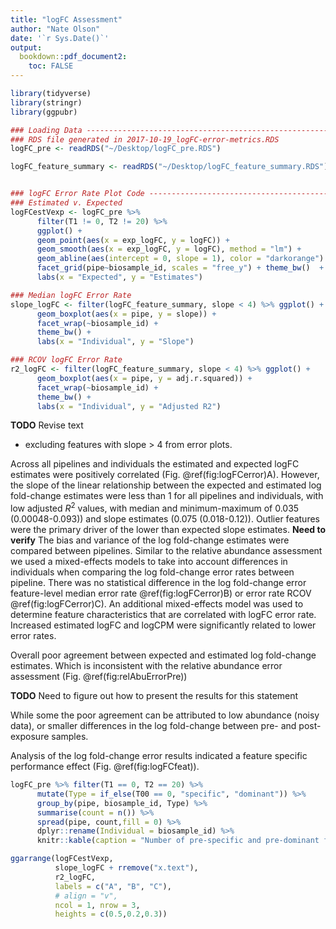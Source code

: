```yaml
---
title: "logFC Assessment"
author: "Nate Olson"
date: '`r Sys.Date()`'
output:
  bookdown::pdf_document2: 
    toc: FALSE
---
```




```r
library(tidyverse)
library(stringr)
library(ggpubr)
```

```r
### Loading Data ---------------------------------------------------------------
### RDS file generated in 2017-10-19_logFC-error-metrics.RDS 
logFC_pre <- readRDS("~/Desktop/logFC_pre.RDS")

logFC_feature_summary <- readRDS("~/Desktop/logFC_feature_summary.RDS")


### logFC Error Rate Plot Code ------------------------------------------------
### Estimated v. Expected 
logFCestVexp <- logFC_pre %>% 
      filter(T1 != 0, T2 != 20) %>% 
      ggplot() + 
      geom_point(aes(x = exp_logFC, y = logFC)) +
      geom_smooth(aes(x = exp_logFC, y = logFC), method = "lm") +
      geom_abline(aes(intercept = 0, slope = 1), color = "darkorange") + 
      facet_grid(pipe~biosample_id, scales = "free_y") + theme_bw()  +
      labs(x = "Expected", y = "Estimates") 

### Median logFC Error Rate  
slope_logFC <- filter(logFC_feature_summary, slope < 4) %>% ggplot() + 
      geom_boxplot(aes(x = pipe, y = slope)) + 
      facet_wrap(~biosample_id) +
      theme_bw() +
      labs(x = "Individual", y = "Slope") 

### RCOV logFC Error Rate  
r2_logFC <- filter(logFC_feature_summary, slope < 4) %>% ggplot() + 
      geom_boxplot(aes(x = pipe, y = adj.r.squared)) + 
      facet_wrap(~biosample_id) +
      theme_bw() +
      labs(x = "Individual", y = "Adjusted R2")
```

__TODO__ Revise text  

* excluding features with slope > 4 from error plots.
 
Across all pipelines and individuals the estimated and expected logFC estimates were positively correlated (Fig. \@ref(fig:logFCerror)A). 
However, the slope of the linear relationship between the expected and estimated log fold-change estimates were less than 1 for all pipelines and individuals, with low adjusted $R^2$ values, with median and minimum-maximum of 0.035 (0.00048-0.093)) and slope estimates (0.075 (0.018-0.12)). 
Outlier features were the primary driver of the lower than expected slope estimates. __Need to verify__ 
The bias and variance of the log fold-change estimates were compared between pipelines. 
Similar to the relative abundance assessment we used a mixed-effects models to take into account differences in individuals when comparing the log fold-change error rates between pipeline. 
There was no statistical difference in the log fold-change error feature-level median error rate \@ref(fig:logFCerror)B) or error rate RCOV \@ref(fig:logFCerror)C). 
An additional mixed-effects model was used to determine feature characteristics that are correlated with logFC error rate. 
Increased estimated logFC and logCPM were significantly related to lower error rates. 

Overall poor agreement between expected and estimated log fold-change estimates. 
Which is inconsistent with the relative abundance error assessment (Fig. \@ref(fig:relAbuErrorPre))

__TODO__ Need to figure out how to present the results for this statement 

While some the poor agreement can be attributed to low abundance (noisy data), or smaller differences in the log fold-change between pre- and post-exposure samples.


Analysis of the log fold-change error results indicated a feature specific performance effect (Fig. \@ref(fig:logFCfeat)). 



```r
logFC_pre %>% filter(T1 == 0, T2 == 20) %>%
      mutate(Type = if_else(T00 == 0, "specific", "dominant")) %>% 
      group_by(pipe, biosample_id, Type) %>% 
      summarise(count = n()) %>% 
      spread(pipe, count,fill = 0) %>% 
      dplyr::rename(Individual = biosample_id) %>% 
      knitr::kable(caption = "Number of pre-specific and pre-dominant features by individual and pipeline", booktabs = TRUE)
```

```r
ggarrange(logFCestVexp, 
          slope_logFC + rremove("x.text"), 
          r2_logFC, 
          labels = c("A", "B", "C"),
          # align = "v", 
          ncol = 1, nrow = 3, 
          heights = c(0.5,0.2,0.3))
```
